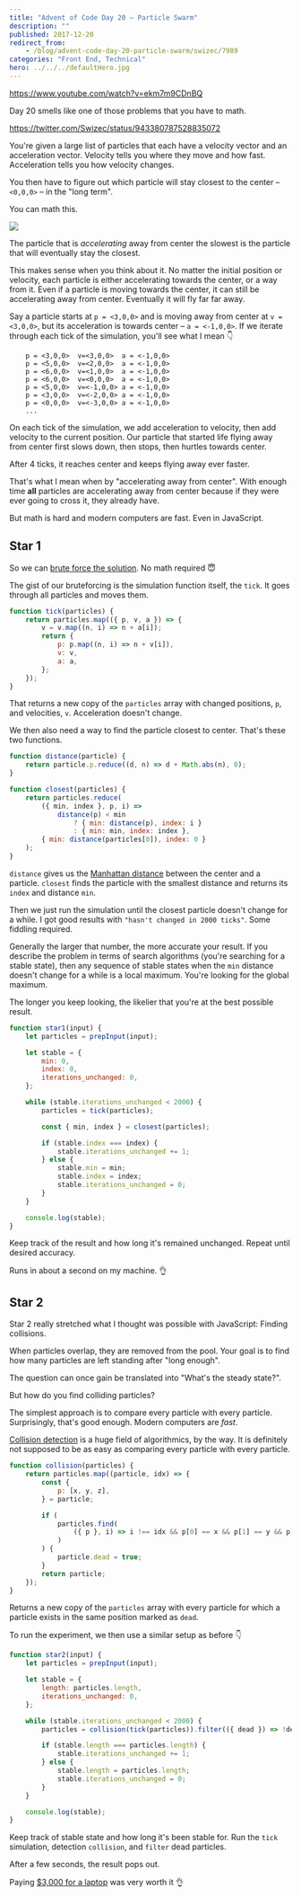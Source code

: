 ```yaml
---
title: "Advent of Code Day 20 – Particle Swarm"
description: ""
published: 2017-12-20
redirect_from:
    - /blog/advent-code-day-20-particle-swarm/swizec/7989
categories: "Front End, Technical"
hero: ../../../defaultHero.jpg
---
```


https://www.youtube.com/watch?v=ekm7m9CDnBQ

Day 20 smells like one of those problems that you have to math.

https://twitter.com/Swizec/status/943380787528835072

You're given a large list of particles that each have a velocity vector and an acceleration vector. Velocity tells you where they move and how fast. Acceleration tells you how velocity changes.

You then have to figure out which particle will stay closest to the center – `<0,0,0>` – in the "long term".

You can math this.

![](https://swizec.com/wp-content/uploads/2017/12/advent-of-code-day20-particles-1024x575.jpg)

The particle that is _accelerating_ away from center the slowest is the particle that will eventually stay the closest.

This makes sense when you think about it. No matter the initial position or velocity, each particle is either accelerating towards the center, or a way from it. Even if a particle is moving towards the center, it can still be accelerating away from center. Eventually it will fly far far away.

Say a particle starts at `p = <3,0,0>` and is moving away from center at `v = <3,0,0>`, but its acceleration is towards center – `a = <-1,0,0>`. If we iterate through each tick of the simulation, you'll see what I mean 👇

```
    p = <3,0,0>  v=<3,0,0>  a = <-1,0,0>
    p = <5,0,0>  v=<2,0,0>  a = <-1,0,0>
    p = <6,0,0>  v=<1,0,0>  a = <-1,0,0>
    p = <6,0,0>  v=<0,0,0>  a = <-1,0,0>
    p = <5,0,0>  v=<-1,0,0> a = <-1,0,0>
    p = <3,0,0>  v=<-2,0,0> a = <-1,0,0>
    p = <0,0,0>  v=<-3,0,0> a = <-1,0,0>
    ...
```

On each tick of the simulation, we add acceleration to velocity, then add velocity to the current position. Our particle that started life flying away from center first slows down, then stops, then hurtles towards center.

After 4 ticks, it reaches center and keeps flying away ever faster.

That's what I mean when by "accelerating away from center". With enough time **all** particles are accelerating away from center because if they were ever going to cross it, they already have.

But math is hard and modern computers are fast. Even in JavaScript.

## Star 1

So we can [brute force the solution](https://github.com/Swizec/advent-of-code-2017/blob/master/20.js#L1037). No math required 😇

The gist of our bruteforcing is the simulation function itself, the `tick`. It goes through all particles and moves them.

```javascript
function tick(particles) {
    return particles.map(({ p, v, a }) => {
        v = v.map((n, i) => n + a[i]);
        return {
            p: p.map((n, i) => n + v[i]),
            v: v,
            a: a,
        };
    });
}
```

That returns a new copy of the `particles` array with changed positions, `p`, and velocities, `v`. Acceleration doesn't change.

We then also need a way to find the particle closest to center. That's these two functions.

```javascript
function distance(particle) {
    return particle.p.reduce((d, n) => d + Math.abs(n), 0);
}

function closest(particles) {
    return particles.reduce(
        ({ min, index }, p, i) =>
            distance(p) < min
                ? { min: distance(p), index: i }
                : { min: min, index: index },
        { min: distance(particles[0]), index: 0 }
    );
}
```

`distance` gives us the [Manhattan distance](https://en.wikipedia.org/wiki/Taxicab_geometry) between the center and a particle. `closest` finds the particle with the smallest distance and returns its `index` and distance `min`.

Then we just run the simulation until the closest particle doesn't change for a while. I got good results with `"hasn't changed in 2000 ticks"`. Some fiddling required.

Generally the larger that number, the more accurate your result. If you describe the problem in terms of search algorithms (you're searching for a stable state), then any sequence of stable states when the `min` distance doesn't change for a while is a local maximum. You're looking for the global maximum.

The longer you keep looking, the likelier that you're at the best possible result.

```javascript
function star1(input) {
    let particles = prepInput(input);

    let stable = {
        min: 0,
        index: 0,
        iterations_unchanged: 0,
    };

    while (stable.iterations_unchanged < 2000) {
        particles = tick(particles);

        const { min, index } = closest(particles);

        if (stable.index === index) {
            stable.iterations_unchanged += 1;
        } else {
            stable.min = min;
            stable.index = index;
            stable.iterations_unchanged = 0;
        }
    }

    console.log(stable);
}
```

Keep track of the result and how long it's remained unchanged. Repeat until desired accuracy.

Runs in about a second on my machine. 👌

## Star 2

Star 2 really stretched what I thought was possible with JavaScript: Finding collisions.

When particles overlap, they are removed from the pool. Your goal is to find how many particles are left standing after "long enough".

The question can once gain be translated into "What's the steady state?".

But how do you find colliding particles?

The simplest approach is to compare every particle with every particle. Surprisingly, that's good enough. Modern computers are _fast_.

[Collision detection](https://en.wikipedia.org/wiki/Collision_detection) is a huge field of algorithmics, by the way. It is definitely not supposed to be as easy as comparing every particle with every particle.

```javascript
function collision(particles) {
    return particles.map((particle, idx) => {
        const {
            p: [x, y, z],
        } = particle;

        if (
            particles.find(
                ({ p }, i) => i !== idx && p[0] == x && p[1] == y && p[2] == z
            )
        ) {
            particle.dead = true;
        }
        return particle;
    });
}
```

Returns a new copy of the `particles` array with every particle for which a particle exists in the same position marked as `dead`.

To run the experiment, we then use a similar setup as before 👇

```javascript
function star2(input) {
    let particles = prepInput(input);

    let stable = {
        length: particles.length,
        iterations_unchanged: 0,
    };

    while (stable.iterations_unchanged < 2000) {
        particles = collision(tick(particles)).filter(({ dead }) => !dead);

        if (stable.length === particles.length) {
            stable.iterations_unchanged += 1;
        } else {
            stable.length = particles.length;
            stable.iterations_unchanged = 0;
        }
    }

    console.log(stable);
}
```

Keep track of stable state and how long it's been stable for. Run the `tick` simulation, detection `collision`, and `filter` dead particles.

After a few seconds, the result pops out.

Paying [$3,000 for a laptop](https://swizec.com/blog/first-day-with-a-new-2017-macbook-pro/) was very worth it 👌
